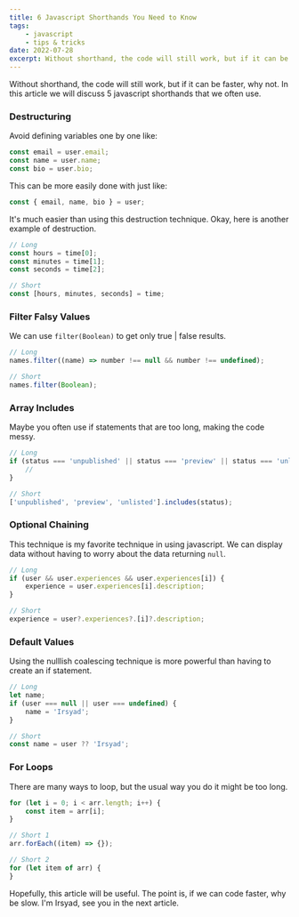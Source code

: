 ```yaml
---
title: 6 Javascript Shorthands You Need to Know
tags:
    - javascript
    - tips & tricks
date: 2022-07-28
excerpt: Without shorthand, the code will still work, but if it can be faster, why not. In this article we will discuss 5 javascript shorthands that we often use.
---
```


Without shorthand, the code will still work, but if it can be faster, why not. In this article we will discuss 5 javascript shorthands that we often use.

### Destructuring

Avoid defining variables one by one like:

```js
const email = user.email;
const name = user.name;
const bio = user.bio;
```

This can be more easily done with just like:

```js
const { email, name, bio } = user;
```

It's much easier than using this destruction technique. Okay, here is another example of destruction.

```js
// Long
const hours = time[0];
const minutes = time[1];
const seconds = time[2];

// Short
const [hours, minutes, seconds] = time;
```

### Filter Falsy Values

We can use `filter(Boolean)` to get only true | false results.

```js
// Long
names.filter((name) => number !== null && number !== undefined);

// Short
names.filter(Boolean);
```

### Array Includes

Maybe you often use if statements that are too long, making the code messy.

```js
// Long
if (status === 'unpublished' || status === 'preview' || status === 'unlisted') {
    //
}

// Short
['unpublished', 'preview', 'unlisted'].includes(status);
```

### Optional Chaining

This technique is my favorite technique in using javascript. We can display data without having to worry about the data returning `null`.

```js
// Long
if (user && user.experiences && user.experiences[i]) {
    experience = user.experiences[i].description;
}

// Short
experience = user?.experiences?.[i]?.description;
```

### Default Values

Using the nulllish coalescing technique is more powerful than having to create an if statement.

```js
// Long
let name;
if (user === null || user === undefined) {
    name = 'Irsyad';
}

// Short
const name = user ?? 'Irsyad';
```

### For Loops

There are many ways to loop, but the usual way you do it might be too long.

```javascript
for (let i = 0; i < arr.length; i++) {
    const item = arr[i];
}

// Short 1
arr.forEach((item) => {});

// Short 2
for (let item of arr) {
}
```

Hopefully, this article will be useful. The point is, if we can code faster, why be slow. I'm Irsyad, see you in the next article.
